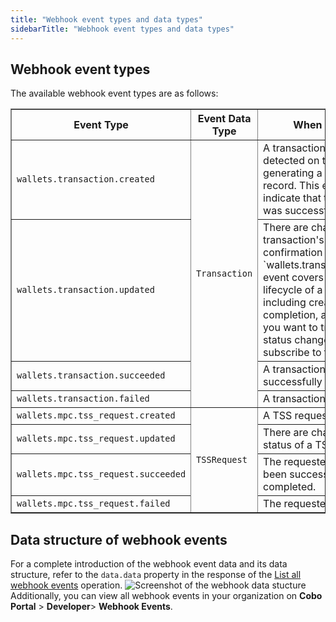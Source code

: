 ```yaml
---
title: "Webhook event types and data types"
sidebarTitle: "Webhook event types and data types"
---
```


## Webhook event types

The available webhook event types are as follows:

<table border="1">
  <thead>
    <tr>
      <th>Event Type</th>
      <th>Event Data Type</th>
      <th>When It Occurs</th>
    </tr>
  </thead>
  <tbody>
    <tr>
      <td><code>wallets.transaction.created</code></td>
      <td rowspan="4"><code>Transaction</code></td>
      <td>A transaction has been detected on the blockchain, generating a transaction record. This event does not indicate that the transaction was successful.</td>
    </tr>
    <tr>
      <td><code>wallets.transaction.updated</code></td>
      <td>There are changes to a transaction's status or confirmation numbers.<Note>The `wallets.transaction.updated` event covers the entire lifecycle of a transaction, including creation, completion, and failure. If you want to track every status change, you can subscribe to this event.</Note></td>
    </tr>
    <tr>
      <td><code>wallets.transaction.succeeded</code></td>
      <td>A transaction has been successfully completed.</td>
    </tr>
    <tr>
      <td><code>wallets.transaction.failed</code></td>
      <td>A transaction failed.</td>
    </tr>
    <tr>
      <td><code>wallets.mpc.tss_request.created</code></td>
      <td rowspan="4"><code>TSSRequest</code></td>
      <td>A TSS request is created.</td>
    </tr>
    <tr>
      <td><code>wallets.mpc.tss_request.updated</code></td>
      <td>There are changes to the status of a TSS request.</td>
    </tr>
    <tr>
      <td><code>wallets.mpc.tss_request.succeeded</code></td>
      <td>The requested action has been successfully completed.</td>
    </tr>
    <tr>
      <td><code>wallets.mpc.tss_request.failed</code></td>
      <td>The requested action failed.</td>
    </tr>
  </tbody>
</table>

## Data structure of webhook events           
For a complete introduction of the webhook event data and its data structure, refer to the `data.data` property in the response of the [List all webhook events](/v2/api-references/developers--webhooks/list-all-webhook-events) operation. 
![Screenshot of the webhook data stucture](/v2/images/guides/webhook_data_structure.png)
Additionally, you can view all webhook events in your organization on **Cobo Portal** > **Developer**> **Webhook Events**.
